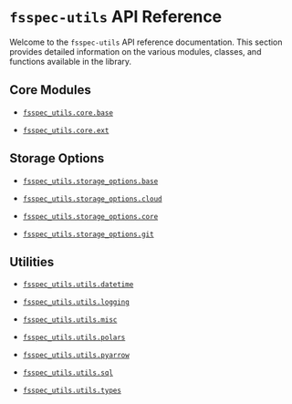 # `fsspec-utils` API Reference

Welcome to the `fsspec-utils` API reference documentation. This section provides detailed information on the various modules, classes, and functions available in the library.

## Core Modules

*   [`fsspec_utils.core.base`](fsspec_utils.core.base.qmd)

*   [`fsspec_utils.core.ext`](fsspec_utils.core.ext.qmd)

## Storage Options

*   [`fsspec_utils.storage_options.base`](fsspec_utils.storage_options.base.qmd)

*   [`fsspec_utils.storage_options.cloud`](fsspec_utils.storage_options.cloud.qmd)

*   [`fsspec_utils.storage_options.core`](fsspec_utils.storage_options.core.qmd)

*   [`fsspec_utils.storage_options.git`](fsspec_utils.storage_options.git.qmd)

## Utilities

*   [`fsspec_utils.utils.datetime`](fsspec_utils.utils.datetime.qmd)

*   [`fsspec_utils.utils.logging`](fsspec_utils.utils.logging.qmd)

*   [`fsspec_utils.utils.misc`](fsspec_utils.utils.misc.qmd)

*   [`fsspec_utils.utils.polars`](fsspec_utils.utils.polars.qmd)

*   [`fsspec_utils.utils.pyarrow`](fsspec_utils.utils.pyarrow.qmd)

*   [`fsspec_utils.utils.sql`](fsspec_utils.utils.sql.qmd)

*   [`fsspec_utils.utils.types`](fsspec_utils.utils.types.qmd)